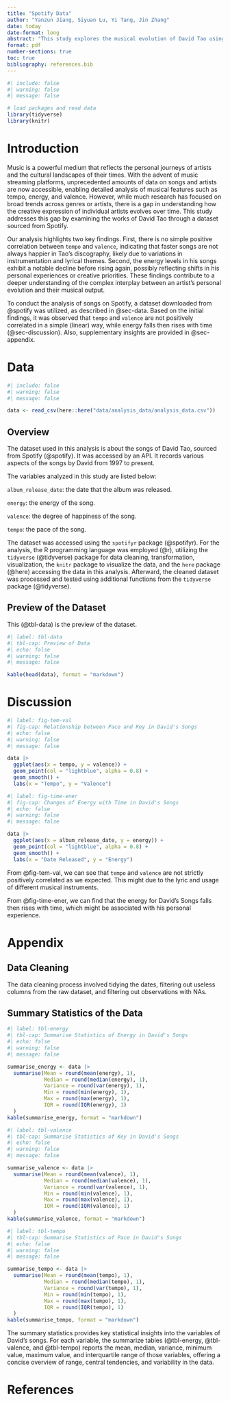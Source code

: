 ```yaml
---
title: "Spotify Data"
author: "Yanzun Jiang, Siyuan Lu, Yi Tang, Jin Zhang"
date: today
date-format: long
abstract: "This study explores the musical evolution of David Tao using data from Spotify, analyzing features like tempo, energy, and valence (happiness) across his songs from 1997 to the present. The analysis reveals that tempo and valence do not show a straightforward positive relationship, while energy levels in his songs decreased over time before rising again, potentially reflecting personal or artistic shifts. These findings show how an artist's musical characteristics can change over decades, indicating the relationship between creative expression and personal or cultural contexts. By examining the dynamics of music over time, this study highlights how data can deepen our understanding of artistry and its evolution."
format: pdf
number-sections: true
toc: true
bibliography: references.bib
---
```


```r
#| include: false
#| warning: false
#| message: false

# load packages and read data
library(tidyverse)
library(knitr)
```

\newpage

# Introduction

Music is a powerful medium that reflects the personal journeys of artists and the cultural landscapes of their times. With the advent of music streaming platforms, unprecedented amounts of data on songs and artists are now accessible, enabling detailed analysis of musical features such as tempo, energy, and valence. However, while much research has focused on broad trends across genres or artists, there is a gap in understanding how the creative expression of individual artists evolves over time. This study addresses this gap by examining the works of David Tao through a dataset sourced from Spotify.

Our analysis highlights two key findings. First, there is no simple positive correlation between `tempo` and `valence`, indicating that faster songs are not always happier in Tao’s discography, likely due to variations in instrumentation and lyrical themes. Second, the energy levels in his songs exhibit a notable decline before rising again, possibly reflecting shifts in his personal experiences or creative priorities. These findings contribute to a deeper understanding of the complex interplay between an artist's personal evolution and their musical output.

To conduct the analysis of songs on Spotify, a dataset downloaded from @spotify was utilized, as described in @sec-data. Based on the initial findings, it was observed that `tempo` and `valence` are not positively correlated in a simple (linear) way, while energy falls then rises with time (@sec-discussion). Also, supplementary insights are provided in @sec-appendix.


# Data {#sec-data}

```r
#| include: false
#| warning: false
#| message: false

data <- read_csv(here::here("data/analysis_data/analysis_data.csv"))
```

## Overview

The dataset used in this analysis is about the songs of David Tao, sourced from Spotify (@spotify). It was accessed by an API. It records various aspects of the songs by David from 1997 to present.

The variables analyzed in this study are listed below:

`album_release_date`: the date that the album was released.

`energy`: the energy of the song.

`valence`: the degree of happiness of the song.

`tempo`: the pace of the song.

The dataset was accessed using the `spotifyr` package (@spotifyr). For the analysis, the R programming language was employed (@r), utilizing the `tidyverse` (@tidyverse) package for data cleaning, transformation, visualization, the `knitr` package to visualize the data, and the `here` package (@here) accessing the data in this analysis. Afterward, the cleaned dataset was processed and tested using additional functions from the `tidyverse` package (@tidyverse).

## Preview of the Dataset

This (@tbl-data) is the preview of the dataset.

```r
#| label: tbl-data
#| tbl-cap: Preview of Data
#| echo: false
#| warning: false
#| message: false

kable(head(data), format = "markdown")
```

# Discussion {#sec-discussion}

```r
#| label: fig-tem-val
#| fig-cap: Relationship between Pace and Key in David's Songs
#| echo: false
#| warning: false
#| message: false

data |>
  ggplot(aes(x = tempo, y = valence)) +
  geom_point(col = "lightblue", alpha = 0.8) +
  geom_smooth() +
  labs(x = "Tempo", y = "Valence")
```

```r
#| label: fig-time-ener
#| fig-cap: Changes of Energy with Time in David's Songs
#| echo: false
#| warning: false
#| message: false

data |>
  ggplot(aes(x = album_release_date, y = energy)) +
  geom_point(col = "lightblue", alpha = 0.8) +
  geom_smooth() +
  labs(x = "Date Released", y = "Energy")
```

From @fig-tem-val, we can see that `tempo` and `valence` are not strictly positively correlated as we expected. This might due to the lyric and usage of different musical instruments.

From @fig-time-ener, we can find that the energy for David's Songs falls then rises with time, which might be associated with his personal experience.

\newpage

\appendix

# Appendix {#sec-appendix}

## Data Cleaning

The data cleaning process involved tidying the dates, filtering out useless columns from the raw dataset, and filtering out observations with NAs.

## Summary Statistics of the Data

```r
#| label: tbl-energy
#| tbl-cap: Summarise Statistics of Energy in David's Songs
#| echo: false
#| warning: false
#| message: false

summarise_energy <- data |>
  summarise(Mean = round(mean(energy), 1),
            Median = round(median(energy), 1),
            Variance = round(var(energy), 1),
            Min = round(min(energy), 1),
            Max = round(max(energy), 1),
            IQR = round(IQR(energy), 1)
  )
kable(summarise_energy, format = "markdown")
```

```r
#| label: tbl-valence
#| tbl-cap: Summarise Statistics of Key in David's Songs
#| echo: false
#| warning: false
#| message: false

summarise_valence <- data |>
  summarise(Mean = round(mean(valence), 1),
            Median = round(median(valence), 1),
            Variance = round(var(valence), 1),
            Min = round(min(valence), 1),
            Max = round(max(valence), 1),
            IQR = round(IQR(valence), 1)
  )
kable(summarise_valence, format = "markdown")
```

```r
#| label: tbl-tempo
#| tbl-cap: Summarise Statistics of Pace in David's Songs
#| echo: false
#| warning: false
#| message: false

summarise_tempo <- data |>
  summarise(Mean = round(mean(tempo), 1),
            Median = round(median(tempo), 1),
            Variance = round(var(tempo), 1),
            Min = round(min(tempo), 1),
            Max = round(max(tempo), 1),
            IQR = round(IQR(tempo), 1)
  )
kable(summarise_tempo, format = "markdown")
```

The summary statistics provides key statistical insights into the variables of David's songs. For each variable, the summarize tables (@tbl-energy, @tbl-valence, and @tbl-tempo) reports the mean, median, variance, minimum value, maximum value, and interquartile range of those variables, offering a concise overview of range, central tendencies, and variability in the data.

\newpage

# References
